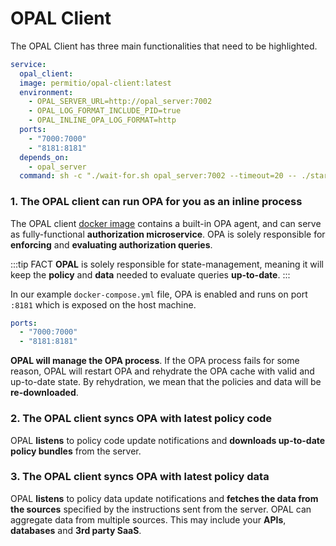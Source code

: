 # OPAL Client

The OPAL Client has three main functionalities that need to be highlighted.

```yml showLineNumbers
service:
  opal_client:
  image: permitio/opal-client:latest
  environment:
    - OPAL_SERVER_URL=http://opal_server:7002
    - OPAL_LOG_FORMAT_INCLUDE_PID=true
    - OPAL_INLINE_OPA_LOG_FORMAT=http
  ports:
    - "7000:7000"
    - "8181:8181"
  depends_on:
    - opal_server
  command: sh -c "./wait-for.sh opal_server:7002 --timeout=20 -- ./start.sh"
```

### 1. The OPAL client can run OPA for you as an inline process

The OPAL client [docker image](https://hub.docker.com/r/permitio/opal-client) contains a built-in OPA agent,
and can serve as fully-functional **authorization microservice**. OPA is solely responsible for **enforcing** and
**evaluating authorization queries**.

:::tip FACT
**OPAL** is solely responsible for state-management, meaning it will keep the **policy** and **data** needed to evaluate queries
**up-to-date**.
:::

In our example `docker-compose.yml` file, OPA is enabled and runs on port `:8181` which is exposed on the host machine.

```yml showLineNumbers {3}
ports:
  - "7000:7000"
  - "8181:8181"
```

**OPAL will manage the OPA process**. If the OPA process fails for some reason, OPAL will restart OPA and
rehydrate the OPA cache with valid and up-to-date state. By rehydration, we mean that the policies and data
will be **re-downloaded**.

### 2. The OPAL client syncs OPA with latest policy code

OPAL **listens** to policy code update notifications and **downloads up-to-date policy bundles** from the server.

### 3. The OPAL client syncs OPA with latest policy data

OPAL **listens** to policy data update notifications and **fetches the data from the sources** specified by the instructions
sent from the server. OPAL can aggregate data from multiple sources. This may include your **APIs**, **databases** and **3rd party SaaS**.
